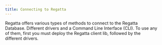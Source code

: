 ```yaml
---
title: Connecting to Regatta
---
```


Regatta offers various types of methods to connect to the Regatta Database. Different drivers and a Command Line Interface (CLI). To use any of them, first you must deploy the Regatta client lib, followed by the different drivers.



<CardGroup cols={2}>
  <Card
    title="Regatta CLI"
    icon="square-terminal"
    href="/on-prem-getting-started-guide/regatta-cli/regatta-cli"
  />

  <Card
    title="Python"
    icon="python"
    href="/drivers-and-clients/drivers-support/python/python-drivers"
  />
  <Card
    title="Java"
    icon="java"
    href="/drivers-and-clients/drivers-support/java/jbdc-driver"
  />

  <Card
    title="JavaScript"
    icon="js"
    href="/drivers-and-clients/drivers-support/javascript/nodejs"
  />
</CardGroup>